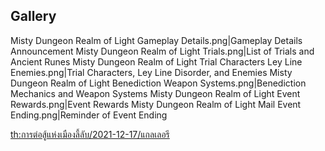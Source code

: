 {{DISPLAYTITLE:Misty Dungeon: Realm of Light/Gallery}}
{{Event Tabs|rootpage=Misty Dungeon/2021-12-17
|subpage1 = Trials
|subpage2 = Characters
|story = 0
}}
==Gallery==
<gallery>
Misty Dungeon Realm of Light Gameplay Details.png|Gameplay Details Announcement
Misty Dungeon Realm of Light Trials.png|List of Trials and Ancient Runes
Misty Dungeon Realm of Light Trial Characters Ley Line Enemies.png|Trial Characters, Ley Line Disorder, and Enemies
Misty Dungeon Realm of Light Benediction Weapon Systems.png|Benediction Mechanics and Weapon Systems
Misty Dungeon Realm of Light Event Rewards.png|Event Rewards
Misty Dungeon Realm of Light Mail Event Ending.png|Reminder of Event Ending
</gallery>

[[th:การต่อสู้แห่งเมืองลี้ลับ/2021-12-17/แกลเลอรี]]
